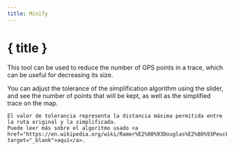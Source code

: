 ```yaml
---
title: Minify
---
```


<script>
</script>

# <Filter size="24" class="inline-block" style="margin-bottom: 5px" /> { title }

This tool can be used to reduce the number of GPS points in a trace, which can be useful for decreasing its size.

You can adjust the tolerance of the simplification algorithm using the slider, and see the number of points that will be kept, as well as the simplified trace on the map.

<div class="flex flex-row justify-center">
    <Reduce class="text-foreground p-3 border rounded-md shadow-lg" />
</div>

<DocsNote>

```
El valor de tolerancia representa la distancia máxima permitida entre la ruta original y la simplificada.
Puede leer más sobre el algoritmo usado <a href="https://en.wikipedia.org/wiki/Ramer%E2%80%93Douglas%E2%80%93Peucker_algorithm" target="_blank">aquí</a>.
```

</DocsNote>
